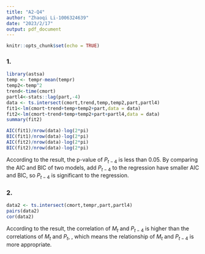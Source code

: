 ```yaml
---
title: "A2-Q4"
author: "Zhaoqi Li-1006324639"
date: "2023/2/17"
output: pdf_document
---
```


```r
knitr::opts_chunk$set(echo = TRUE)
```


### 1.

```r
library(astsa)
temp <- tempr-mean(tempr)
temp2<-temp^2
trend<-time(cmort)
partl4<-stats::lag(part,-4)
data <- ts.intersect(cmort,trend,temp,temp2,part,partl4)
fit1<-lm(cmort~trend+temp+temp2+part,data = data)
fit2<-lm(cmort~trend+temp+temp2+part+partl4,data = data)
summary(fit2)
```
```r
AIC(fit1)/nrow(data)-log(2*pi)
BIC(fit1)/nrow(data)-log(2*pi)
AIC(fit2)/nrow(data)-log(2*pi)
BIC(fit2)/nrow(data)-log(2*pi)
```
According to the result, the p-value of $P_{t-4}$ is less than 0.05. By comparing the AIC and BIC of two models, add $P_{t-4}$ to the regression have smaller AIC and BIC, so $P_{t-4}$ is significant to the regression.

### 2.
```r
data2 <- ts.intersect(cmort,tempr,part,partl4)
pairs(data2)
cor(data2)
```
According to the result, the correlation of $M_t$ and $P_{t-4}$ is higher than the correlations of $M_t$ and $P_t$, , which means the relationship of $M_t$ and $P_{t-4}$ is more appropriate.
